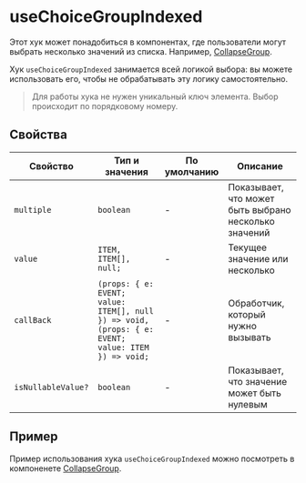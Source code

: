 <Meta title="Hooks|useChoiceGroupIndexed" id="useChoiceGroupIndexed" />

# useChoiceGroupIndexed

Этот хук может понадобиться в компонентах, где пользователи могут выбрать несколько значений из списка.
Например, [CollapseGroup](/?path=/docs/components-collapsegroup--playgrounds).

Хук `useChoiceGroupIndexed` занимается всей логикой выбора: вы можете использовать его,
чтобы не обрабатывать эту логику самостоятельно.

> Для работы хука не нужен уникальный ключ элемента. Выбор происходит по порядковому номеру.

## Свойства

| Свойство           | Тип и значения                                                                                    | По умолчанию | Описание                                              |
| ------------------ | ------------------------------------------------------------------------------------------------- | ------------ | ----------------------------------------------------- |
| `multiple`         | `boolean`                                                                                         | -            | Показывает, что может быть выбрано несколько значений |
| `value`            | `ITEM, ITEM[], null;`                                                                             | -            | Текущее значение или несколько                        |
| `callBack`         | `(props: { e: EVENT; value: ITEM[], null }) => void, (props: { e: EVENT; value: ITEM }) => void;` | -            | Обработчик, который нужно вызывать                    |
| `isNullableValue?` | `boolean`                                                                                         | -            | Показывает, что значение может быть нулевым           |

## Пример

Пример использования хука `useChoiceGroupIndexed` можно посмотреть в компоненете [CollapseGroup](https://github.com/gazprom-neft/consta-uikit/blob/master/src/components/CollapseGroup/useChoice.ts).
